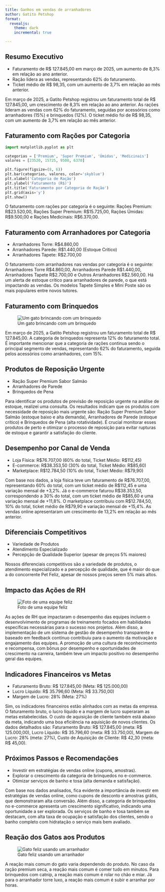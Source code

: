 ```yaml
---
title: Ganhos em vendas de arranhadores
author: Gatito Petshop
format:
  revealjs:
    theme: dark
    incremental: true

---
```


## Resumo Executivo

- Faturamento de R$ 127.845,00 em março de 2025, um aumento de 8,3% em relação ao ano anterior.
- Ração lidera as vendas, representando 62% do faturamento.
- Ticket médio de R$ 98,35, com um aumento de 3,7% em relação ao mês anterior.

::: {.notes}
Em março de 2025, a Gatito Petshop registrou um faturamento total de R$ 127.845,00, um crescimento de 8,3% em relação ao ano anterior. As rações lideram as vendas com 62% do faturamento, seguidas por acessórios como arranhadores (15%) e brinquedos (12%). O ticket médio foi de R$ 98,35, com um aumento de 3,7% em relação ao mês anterior.
:::

## Faturamento com Rações por Categoria

```python
import matplotlib.pyplot as plt

categorias = ['Premium', 'Super Premium', 'Úmidas', 'Medicinais']
valores = [23520, 15725, 9500, 6370]

plt.figure(figsize=(8, 6))
plt.bar(categorias, valores, color='skyblue')
plt.xlabel('Categoria de Ração')
plt.ylabel('Faturamento (R$)')
plt.title('Faturamento por Categoria de Ração')
plt.grid(axis='y')
plt.show()


```

::: {.notes}
O faturamento com rações por categoria é o seguinte: Rações Premium: R$23.520,00, Rações Super Premium: R$15.725,00, Rações Úmidas: R$9.500,00 e Rações Medicinais: R$6.370,00.
:::

## Faturamento com Arranhadores por Categoria

- Arranhadores Torre: R$4.860,00
- Arranhadores Parede: R$1.440,00 (Estoque Crítico)
- Arranhadores Tapete: R$2.700,00

::: {.notes}
O faturamento com arranhadores nas vendas por categoria é o seguinte: Arranhadores Torre R$4.860,00, Arranhadores Parede R$1.440,00, Arranhadores Tapete R$2.700,00 e Outros Arranhadores R$2.560,00. Há um alerta de estoque crítico para arranhadores de parede, o que está impactando as vendas. Os modelos Tapete Simples e Mini Poste são os mais populares entre novos tutores.
:::

## Faturamento com Brinquedos

![Um gato brincando com um brinquedo](3.png)

::: {.notes}
Em março de 2025, a Gatito Petshop registrou um faturamento total de R$ 127.845,00. A categoria de brinquedos representa 12% do faturamento total. É importante mencionar que a categoria de rações continua sendo o principal segmento de vendas, representando 62% do faturamento, seguida pelos acessórios como arranhadores, com 15%.
:::

## Produtos de Reposição Urgente

- Ração Super Premium Sabor Salmão 
- Arranhadores de Parede
- Brinquedos de Pena

::: {.notes}
Para identificar os produtos de previsão de reposição urgente na análise de estoque, realizei uma consulta. Os resultados indicam que os produtos com necessidade de reposição mais urgente são: Ração Super Premium Sabor Salmão (estoque baixo e alta demanda), Arranhadores de Parede (estoque crítico) e Brinquedos de Pena (alta rotatividade). É crucial monitorar esses produtos de perto e otimizar o processo de reposição para evitar rupturas de estoque e garantir a satisfação do cliente.
:::

## Desempenho por Canal de Venda

- Loja Física: R$76.707,00 (60% do total, Ticket Médio: R$112,45)
- E-commerce: R$38.353,50 (30% do total, Ticket Médio: R$85,60)
- Marketplace: R$12.784,50 (10% do total, Ticket Médio: R$79,90)

::: {.notes}
Com base nos dados, a loja física teve um faturamento de R$76.707,00, representando 60% do total, com um ticket médio de R$112,45 e uma variação mensal de +3,2%. Já o e-commerce faturou R$38.353,50, correspondendo a 30% do total, com um ticket médio de R$85,60 e uma variação mensal de +11,8%. O marketplace contribuiu com R$12.784,50, 10% do total, ticket médio de R$79,90 e variação mensal de +15,4%. As vendas online apresentaram um crescimento de 13,2% em relação ao mês anterior.
:::

## Diferenciais Competitivos

- Variedade de Produtos
- Atendimento Especializado
- Percepção de Qualidade Superior (apesar de preços 5% maiores)

::: {.notes}
Nossos diferenciais competitivos são a variedade de produtos, o atendimento especializado e a percepção de qualidade, que é maior do que a do concorrente Pet Feliz, apesar de nossos preços serem 5% mais altos.
:::

## Impacto das Ações de RH

![Foto de uma equipe feliz](7.png)

::: {.notes}
As ações de RH que impactaram o desempenho das equipes incluem o desenvolvimento de programas de treinamento focados em habilidades específicas necessárias para o sucesso nos projetos. Além disso, a implementação de um sistema de gestão de desempenho transparente e baseado em feedback contínuo contribuiu para o aumento da motivação e engajamento das equipes. A promoção de uma cultura de reconhecimento e recompensa, com bônus por desempenho e oportunidades de crescimento na carreira, também teve um impacto positivo no desempenho geral das equipes.
:::

## Indicadores Financeiros vs Metas

- Faturamento Bruto: R$ 127.845,00 (Meta: R$ 125.000,00)
- Lucro Líquido: R$ 35.796,60 (Meta: R$ 33.750,00)
- Margem de Lucro: 28% (Meta: 27%)

::: {.notes}
Sim, os indicadores financeiros estão alinhados com as metas da empresa. O faturamento bruto, o lucro líquido e a margem de lucro superaram as metas estabelecidas. O custo de aquisição de cliente também está abaixo da meta, indicando uma boa eficiência na aquisição de novos clientes. Os dados detalhados são: Faturamento Bruto: R$ 127.845,00 (meta: R$ 125.000,00), Lucro Líquido: R$ 35.796,60 (meta: R$ 33.750,00), Margem de Lucro: 28% (meta: 27%), Custo de Aquisição de Cliente: R$ 42,30 (meta: R$ 45,00).
:::

## Próximos Passos e Recomendações

- Investir em estratégias de vendas online (cupons, amostras).
- Explorar o crescimento da categoria de brinquedos no e-commerce.
- Otimizar serviços de banho e tosa (alta demanda e satisfação).

::: {.notes}
Com base nos dados analisados, fica evidente a importância de investir em estratégias de vendas online, como cupons de desconto e amostras grátis, que demonstraram alta conversão. Além disso, a categoria de brinquedos no e-commerce apresenta um crescimento significativo, indicando uma oportunidade a ser explorada. Os serviços de banho e tosa também se destacam, com alta taxa de ocupação e satisfação dos clientes, sendo o banho completo com hidratação o serviço mais bem avaliado.
:::

## Reação dos Gatos aos Produtos

![Gato feliz usando um arranhador](10.png)

::: {.notes}
A reação mais comum do gato varia dependendo do produto. No caso da ração premium seca, a reação mais comum é comer tudo em minutos. Para brinquedos com catnip, a reação mais comum é rolar no chão e miar. Já para o arranhador torre luxo, a reação mais comum é subir e arranhar por horas.
:::
